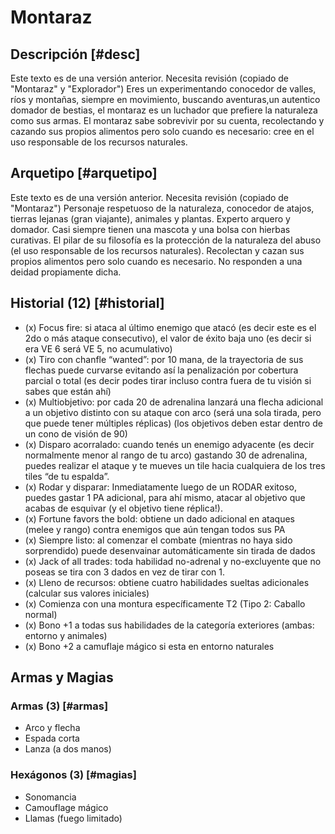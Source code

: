 
# Montaraz

<Bleed>
  <Screenshot src={archerPic} alt="placeholder" full />
</Bleed>

## Descripción [#desc]

<Callout type="warning" emoji="🔎">
  Este texto es de una versión anterior. Necesita revisión (copiado de
  "Montaraz" y "Explorador")
</Callout>
Eres un experimentando conocedor de valles, ríos y montañas, siempre en movimiento,
buscando aventuras,un autentico domador de bestias, el montaraz es un luchador que
prefiere la naturaleza como sus armas. El montaraz sabe sobrevivir por su cuenta,
recolectando y cazando sus propios alimentos pero solo cuando es necesario: cree
en el uso responsable de los recursos naturales.

## Arquetipo [#arquetipo]

<Callout type="warning" emoji="🔎">
  Este texto es de una versión anterior. Necesita revisión (copiado de
  "Montaraz")
</Callout>
Personaje respetuoso de la naturaleza, conocedor de atajos, tierras lejanas (gran
viajante), animales y plantas. Experto arquero y domador. Casi siempre tienen una
mascota y una bolsa con hierbas curativas. El pilar de su filosofía es la protección
de la naturaleza del abuso (el uso responsable de los recursos naturales). Recolectan
y cazan sus propios alimentos pero solo cuando es necesario. No responden a una deidad
propiamente dicha.

## Historial (12) [#historial]

- (x) Focus fire: si ataca al último enemigo que atacó (es decir este es el 2do o más ataque consecutivo), el valor de éxito baja uno (es decir si era VE 6 será VE 5, no acumulativo)
- (x) Tiro con chanfle “wanted”: por 10 mana, de la trayectoria de sus flechas puede curvarse evitando así la penalización por cobertura parcial o total (es decir podes tirar incluso contra fuera de tu visión si sabes que están ahí)
- (x) Multiobjetivo: por cada 20 de adrenalina lanzará una flecha adicional a un objetivo distinto con su ataque con arco (será una sola tirada, pero que puede tener múltiples réplicas) (los objetivos deben estar dentro de un cono de visión de 90)
- (x) Disparo acorralado: cuando tenés un enemigo adyacente (es decir normalmente menor al rango de tu arco) gastando 30 de adrenalina, puedes realizar el ataque y te mueves un tile hacia cualquiera de los tres tiles “de tu espalda”.
- (x) Rodar y disparar: Inmediatamente luego de un RODAR exitoso, puedes gastar 1 PA adicional, para ahí mismo, atacar al objetivo que acabas de esquivar (y el objetivo tiene réplica!).
- (x) Fortune favors the bold: obtiene un dado adicional en ataques (melee y rango) contra enemigos que aún tengan todos sus PA
- (x) Siempre listo: al comenzar el combate (mientras no haya sido sorprendido) puede desenvainar automáticamente sin tirada de dados
- (x) Jack of all trades: toda habilidad no-adrenal y no-excluyente que no poseas se tira con 3 dados en vez de tirar con 1.
- (x) Lleno de recursos: obtiene cuatro habilidades sueltas adicionales (calcular sus valores iniciales)
- (x) Comienza con una montura específicamente T2 (Tipo 2: Caballo normal)
- (x) Bono +1 a todas sus habilidades de la categoría exteriores (ambas: entorno y animales)
- (x) Bono +2 a camuflaje mágico si esta en entorno naturales

## Armas y Magias

### Armas (3) [#armas]

- Arco y flecha
- Espada corta
- Lanza (a dos manos)

### Hexágonos (3) [#magias]

- Sonomancia
- Camouflage mágico
- Llamas (fuego limitado)
